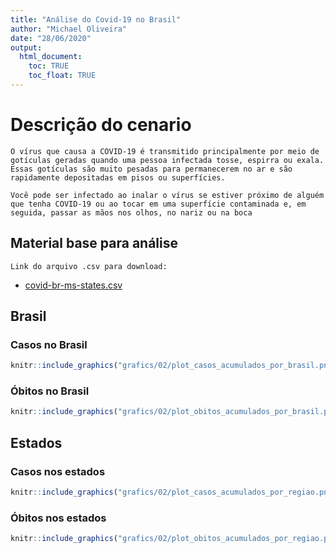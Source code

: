 ```yaml
---
title: "Análise do Covid-19 no Brasil"
author: "Michael Oliveira"
date: "28/06/2020"
output:   
  html_document:
    toc: TRUE
    toc_float: TRUE
---
```


# Descrição do cenario 

    O vírus que causa a COVID-19 é transmitido principalmente por meio de gotículas geradas quando uma pessoa infectada tosse, espirra ou exala. Essas gotículas são muito pesadas para permanecerem no ar e são rapidamente depositadas em pisos ou superfícies.

    Você pode ser infectado ao inalar o vírus se estiver próximo de alguém que tenha COVID-19 ou ao tocar em uma superfície contaminada e, em seguida, passar as mãos nos olhos, no nariz ou na boca

## Material base para análise 

    Link do arquivo .csv para download:

- [covid-br-ms-states.csv](https://raw.githubusercontent.com/marcuswac/covid-br-data/master/covid-br-ms-states.csv)


## Brasil

### Casos no Brasil

```r
knitr::include_graphics("grafics/02/plot_casos_acumulados_por_brasil.png")
```

### Óbitos no Brasil

```r
knitr::include_graphics("grafics/02/plot_obitos_acumulados_por_brasil.png")
```

## Estados

### Casos nos estados

```r
knitr::include_graphics("grafics/02/plot_casos_acumulados_por_regiao.png")
```

### Óbitos nos estados

```r
knitr::include_graphics("grafics/02/plot_obitos_acumulados_por_regiao.png")
```
